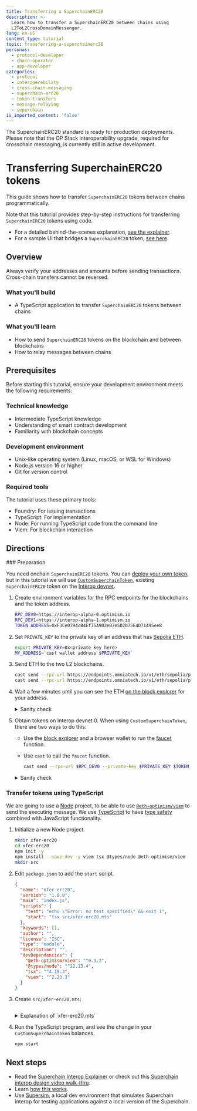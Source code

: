 ```yaml
---
title: Transferring a SuperchainERC20
description: >-
  Learn how to transfer a SuperchainERC20 between chains using
  L2ToL2CrossDomainMessenger.
lang: en-US
content_type: tutorial
topic: transferring-a-superchainerc20
personas:
  - protocol-developer
  - chain-operator
  - app-developer
categories:
  - protocol
  - interoperability
  - cross-chain-messaging
  - superchain-erc20
  - token-transfers
  - message-relaying
  - superchain
is_imported_content: 'false'
---
```



<Callout>
  The SuperchainERC20 standard is ready for production deployments.
  Please note that the OP Stack interoperability upgrade, required for crosschain messaging, is currently still in active development.
</Callout>

# Transferring SuperchainERC20 tokens

This guide shows how to transfer `SuperchainERC20` tokens between chains programmatically.

Note that this tutorial provides step-by-step instructions for transferring `SuperchainERC20` tokens using code.

*   For a detailed behind-the-scenes explanation, [see the explainer](/stack/interop/superchain-erc20#how-it-works).
*   For a sample UI that bridges a `SuperchainERC20` token, [see here](https://interop-alpha-app.superchain.tools/).

## Overview

<Callout type="warning">
  Always verify your addresses and amounts before sending transactions.
  Cross-chain transfers cannot be reversed.
</Callout>

### What you'll build

*   A TypeScript application to transfer `SuperchainERC20` tokens between chains

### What you'll learn

*   How to send `SuperchainERC20` tokens on the blockchain and between blockchains
*   How to relay messages between chains

## Prerequisites

Before starting this tutorial, ensure your development environment meets the following requirements:

### Technical knowledge

*   Intermediate TypeScript knowledge
*   Understanding of smart contract development
*   Familiarity with blockchain concepts

### Development environment

*   Unix-like operating system (Linux, macOS, or WSL for Windows)
*   Node.js version 16 or higher
*   Git for version control

### Required tools

The tutorial uses these primary tools:

*   Foundry: For issuing transactions
*   TypeScript: For implementation
*   Node: For running TypeScript code from the command line
*   Viem: For blockchain interaction

## Directions

<Steps>
  ### Preparation

  You need onchain `SuperchainERC20` tokens.
  You can [deploy your own token](./deploy-superchain-erc20), but in this tutorial we will use [`CustomSuperchainToken`](https://sid.testnet.routescan.io/address/0xF3Ce0794cB4Ef75A902e07e5D2b75E4D71495ee8),  existing `SuperchainERC20` token on the [Interop devnet](/stack/interop/tools/devnet).

  1.  Create environment variables for the RPC endpoints for the blockchains and the token address.

      ```sh
      RPC_DEV0=https://interop-alpha-0.optimism.io
      RPC_DEV1=https://interop-alpha-1.optimism.io
      TOKEN_ADDRESS=0xF3Ce0794cB4Ef75A902e07e5D2b75E4D71495ee8
      ```

  2.  Set `PRIVATE_KEY` to the private key of an address that has [Sepolia ETH](https://cloud.google.com/application/web3/faucet/ethereum/sepolia).

      ```sh
      export PRIVATE_KEY=0x<private key here>
      MY_ADDRESS=`cast wallet address $PRIVATE_KEY`
      ```

  3.  Send ETH to the two L2 blockchains.

      ```sh
      cast send --rpc-url https://endpoints.omniatech.io/v1/eth/sepolia/public --private-key $PRIVATE_KEY --value 0.02ether 0x7385d89d38ab79984e7c84fab9ce5e6f4815468a
      cast send --rpc-url https://endpoints.omniatech.io/v1/eth/sepolia/public --private-key $PRIVATE_KEY --value 0.02ether 0x55f5c4653dbcde7d1254f9c690a5d761b315500c
      ```

  4.  Wait a few minutes until you can see the ETH [on the block explorer](https://sid.testnet.routescan.io/) for your address.

      <details>
        <summary>Sanity check</summary>

        Check the ETH balance of your address on both blockchains.

        ```sh
        cast balance --ether $MY_ADDRESS --rpc-url $RPC_DEV0
        cast balance --ether $MY_ADDRESS --rpc-url $RPC_DEV1
        ```
      </details>

  5.  Obtain tokens on Interop devnet 0.
      When using `CustomSuperchainToken`, there are two ways to do this:

      *   Use the [block explorer](https://sid.testnet.routescan.io/address/0xF3Ce0794cB4Ef75A902e07e5D2b75E4D71495ee8/contract/420120000/writeContract?chainid=420120000) and a browser wallet to run the [faucet](https://sid.testnet.routescan.io/address/0xF3Ce0794cB4Ef75A902e07e5D2b75E4D71495ee8/contract/420120000/writeContract?chainid=420120000#F6) function.

      *   Use `cast` to call the `faucet` function.

          ```sh
          cast send --rpc-url $RPC_DEV0 --private-key $PRIVATE_KEY $TOKEN_ADDRESS "faucet()"
          ```

      <details>
        <summary>Sanity check</summary>

        Run this command to check your token balance.

        ```sh
        cast call --rpc-url $RPC_DEV0 $TOKEN_ADDRESS "balanceOf(address)" $MY_ADDRESS | cast --from-wei
        ```
      </details>

  ### Transfer tokens using TypeScript

  We are going to use a [Node](https://nodejs.org/en) project, to be able to use [`@eth-optimism/viem`](https://www.npmjs.com/package/@eth-optimism/viem) to send the executing message.
  We use [TypeScript](https://www.typescriptlang.org/) to have [type safety](https://en.wikipedia.org/wiki/Type_safety) combined with JavaScript functionality.

  1.  Initialize a new Node project.

      ```sh
      mkdir xfer-erc20
      cd xfer-erc20
      npm init -y
      npm install --save-dev -y viem tsx @types/node @eth-optimism/viem
      mkdir src
      ```

  2.  Edit `package.json` to add the `start` script.

      ```json
      {
        "name": "xfer-erc20",
        "version": "1.0.0",
        "main": "index.js",
        "scripts": {
          "test": "echo \"Error: no test specified\" && exit 1",
          "start": "tsx src/xfer-erc20.mts"
        },
        "keywords": [],
        "author": "",
        "license": "ISC",
        "type": "module",
        "description": "",
        "devDependencies": {
          "@eth-optimism/viem": "^0.3.2",
          "@types/node": "^22.13.4",
          "tsx": "^4.19.3",
          "viem": "^2.23.3"
        }
      }      
      ```

  3.  Create `src/xfer-erc20.mts`:

      ```typescript file=<rootDir>/public/tutorials/xfer-erc20.mts hash=19a948eeb482046afb1a55ccc5019599
      ```

      <details>
        <summary>Explanation of `xfer-erc20.mts`</summary>

        ```typescript file=<rootDir>/public/tutorials/xfer-erc20.mts#L79-L84 hash=85f317d0cbe2b59e303e36a3e6154c62
        ```

        Use `@eth-optimism/viem`'s `walletActionsL2().sendSuperchainERC20` to send the `SuperchainERC20` tokens.
        Internally, this function calls [`SuperchainTokenBridge.sendERC20`](https://github.com/ethereum-optimism/optimism/blob/develop/packages/contracts-bedrock/src/L2/SuperchainTokenBridge.sol#L52-L78) to send the tokens.

        <AutorelayCallout />

        ```typescript file=<rootDir>/public/tutorials/xfer-erc20.mts#L88-L90 hash=cab6e961b558f4f5a7b877062b1cfa45 
        ```

        To relay a message, we need the information in the receipt.
        Also, we need to wait until the transaction with the relayed message is actually part of a block.

        ```typescript file=<rootDir>/public/tutorials/xfer-erc20.mts#L92-L94 hash=1da0981adb2fbd38cccf1b0602158418 
        ```

        A single transaction can send multiple messages.
        But here we know we sent just one, so we look for the first one in the list.

        ```typescript file=<rootDir>/public/tutorials/xfer-erc20.mts#L96-L99 hash=b5ad9f0c44aee84742cd20c348fdb156 
        ```

        This is how you use `@eth-optimism/viem` to create an executing message.
      </details>

  4.  Run the TypeScript program, and see the change in your `CustomSuperchainToken` balances.

      ```sh
      npm start
      ```
</Steps>

## Next steps

*   Read the [Superchain Interop Explainer](/stack/interop/explainer#faqs) or check out this [Superchain interop design video walk-thru](https://www.youtube.com/watch?v=FKc5RgjtGes).
*   Learn [how this works](/stack/interop/superchain-erc20).
*   Use [Supersim](/app-developers/tools/supersim), a local dev environment that simulates Superchain interop for testing applications against a local version of the Superchain.
